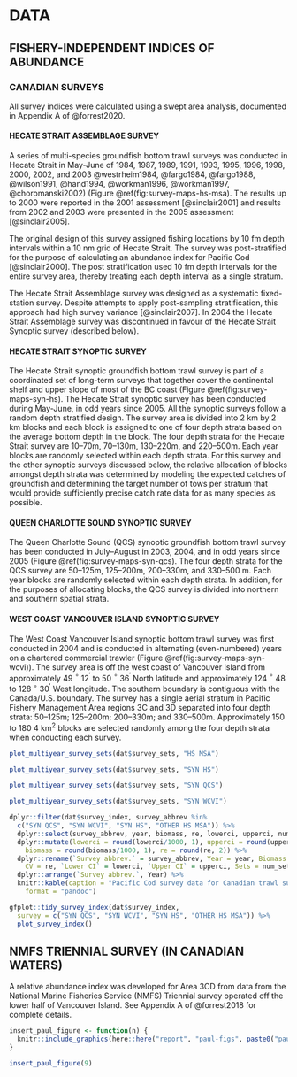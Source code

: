 \clearpage

# DATA

## FISHERY-INDEPENDENT INDICES OF ABUNDANCE {#app:data-summary}

### CANADIAN SURVEYS

All survey indices were calculated using a swept area analysis, documented in Appendix A of @forrest2020. 

#### HECATE STRAIT ASSEMBLAGE SURVEY

A series of multi-species groundfish bottom trawl surveys was conducted in
Hecate Strait in May-June of 1984, 1987, 1989, 1991, 1993, 1995, 1996, 1998,
2000, 2002, and 2003 @westrheim1984, @fargo1984, @fargo1988, @wilson1991,
@hand1994, @workman1996, @workman1997, @choromanski2002)  (Figure
\@ref(fig:survey-maps-hs-msa).
The results up to 2000 were reported in the 2001
assessment [@sinclair2001] and results from 2002 and 2003 were presented in the
2005 assessment [@sinclair2005].

The original design of this survey assigned fishing locations by 10 fm depth
intervals within a 10 nm grid of Hecate Strait.
The survey was post-stratified
for the purpose of calculating an abundance index for Pacific Cod
[@sinclair2000].
The post stratification used 10 fm depth intervals for the
entire survey area, thereby treating each depth interval as a single stratum.

The Hecate Strait Assemblage survey was designed as a systematic
fixed-station survey. Despite attempts to apply post-sampling stratification,
this approach had high survey variance [@sinclair2007].
In 2004 the Hecate
Strait Assemblage survey was discontinued in favour of the Hecate Strait
Synoptic survey (described below).

#### HECATE STRAIT SYNOPTIC SURVEY

The Hecate Strait synoptic groundfish bottom trawl survey is part of
a coordinated set of long-term surveys that together cover the continental
shelf and upper slope of most of the BC coast (Figure
\@ref(fig:survey-maps-syn-hs). The Hecate Strait synoptic survey has been
conducted during May-June, in odd years since 2005. All the synoptic surveys
follow a random depth stratified design. The survey area is divided into 2 km
by 2 km blocks and each block is assigned to one of four depth strata based on
the average bottom depth in the block. The four depth strata for the Hecate
Strait survey are 10--70m, 70--130m, 130--220m, and 220--500m. Each year blocks
are randomly selected within each depth strata. For this survey and the other
synoptic surveys discussed below, the relative allocation of blocks amongst
depth strata was determined by modeling the expected catches of groundfish and
determining the target number of tows per stratum that would provide sufficiently
precise catch rate data for as many species as possible.

#### QUEEN CHARLOTTE SOUND SYNOPTIC SURVEY

The Queen Charlotte Sound (QCS) synoptic groundfish bottom trawl survey has
been conducted in July--August in 2003, 2004, and in odd years since 2005
(Figure \@ref(fig:survey-maps-syn-qcs). The four depth strata for the QCS
survey are 50--125m, 125--200m, 200--330m, and 330--500 m. Each year blocks are
randomly selected within each depth strata. In addition, for the purposes of
allocating blocks, the QCS survey is divided into northern and southern spatial
strata.

#### WEST COAST VANCOUVER ISLAND SYNOPTIC SURVEY

The West Coast Vancouver Island synoptic bottom trawl survey was first
conducted in 2004 and is conducted in alternating (even-numbered) years on
a chartered commercial trawler (Figure \@ref(fig:survey-maps-syn-wcvi)). The
survey area is off the west coast of Vancouver Island from approximately 49
$^\circ$  12$^\prime$ to 50 $^\circ$ 36$^\prime$ North latitude and
approximately 124 $^\circ$  48$^\prime$ to 128 $^\circ$  30$^\prime$ West
longitude. The southern boundary is contiguous with the Canada/U.S. boundary.
The survey has a single aerial stratum in Pacific Fishery Management Area
regions 3C and 3D separated into four depth strata: 50--125m; 125--200m;
200--330m; and 330--500m. Approximately 150 to 180 4 km^2^ blocks are selected
randomly among the four depth strata when conducting each survey.

```r
plot_multiyear_survey_sets(dat$survey_sets, "HS MSA")
```

```r
plot_multiyear_survey_sets(dat$survey_sets, "SYN HS")
```

```r
plot_multiyear_survey_sets(dat$survey_sets, "SYN QCS")
```

```r
plot_multiyear_survey_sets(dat$survey_sets, "SYN WCVI")
```

\clearpage


```r
dplyr::filter(dat$survey_index, survey_abbrev %in%
  c("SYN QCS", "SYN WCVI", "SYN HS", "OTHER HS MSA")) %>%
  dplyr::select(survey_abbrev, year, biomass, re, lowerci, upperci, num_sets, num_pos_sets) %>%
  dplyr::mutate(lowerci = round(lowerci/1000, 1), upperci = round(upperci/1000, 1),
    biomass = round(biomass/1000, 1), re = round(re, 2)) %>%
  dplyr::rename(`Survey abbrev.` = survey_abbrev, Year = year, Biomass = biomass,
    CV = re, `Lower CI` = lowerci, `Upper CI` = upperci, Sets = num_sets, `Positive sets` = num_pos_sets) %>%
  dplyr::arrange(`Survey abbrev.`, Year) %>%
  knitr::kable(caption = "Pacific Cod survey data for Canadian trawl surveys in metric tons (without accounting for survey catchability). Positive sets refers to the number of trawl sets that caught Pacific Cod.", booktabs = TRUE, linesep = "", 
    format = "pandoc")
```

\clearpage

```r
gfplot::tidy_survey_index(dat$survey_index,
  survey = c("SYN QCS", "SYN WCVI", "SYN HS", "OTHER HS MSA")) %>%
  plot_survey_index()
```

\clearpage

## NMFS TRIENNIAL SURVEY (IN CANADIAN WATERS)

A relative abundance index was developed for Area 3CD from data from the
National Marine Fisheries Service (NMFS) Triennial survey operated off the
lower half of Vancouver Island. See Appendix A of @forrest2018 for complete details.

```r
insert_paul_figure <- function(n) {
  knitr::include_graphics(here::here("report", "paul-figs", paste0("paul", n, ".png")), dpi = NA)
}

insert_paul_figure(9)
```

<!--
```r
insert_paul_figure(10)
```
-->

\clearpage
